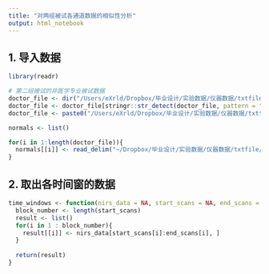 ```yaml
---
title: "对两组被试各通道数据的相似性分析"
output: html_notebook
---
```


## 1. 导入数据
```r
library(readr)

# 第二组被试的非医学专业被试数据
doctor_file <- dir("/Users/eXrld/Dropbox/毕业设计/实验数据/仪器数据/txtfile/test2", include.dirs = T, recursive = T)
doctor_file <- doctor_file[stringr::str_detect(doctor_file, pattern = "sub(..|.).TXT")]
doctor_file <- paste0("/Users/eXrld/Dropbox/毕业设计/实验数据/仪器数据/txtfile/test2/",doctor_file)

normals <- list()

for(i in 1:length(doctor_file)){
  normals[[i]] <- read_delim("~/Dropbox/毕业设计/实验数据/仪器数据/txtfile/test2/convert/sub1/sub1.TXT", "\t", escape_double = FALSE, trim_ws = TRUE, skip = 34)
}
```

## 2. 取出各时间窗的数据
```r
time_windows <- function(nirs_data = NA, start_scans = NA, end_scans = NA) {
  block_number <- length(start_scans)
  result <- list()
  for(i in 1 : block_number){
    result[[i]] <- nirs_data[start_scans[i]:end_scans[i], ]
  }
  
  return(result)
}


```

